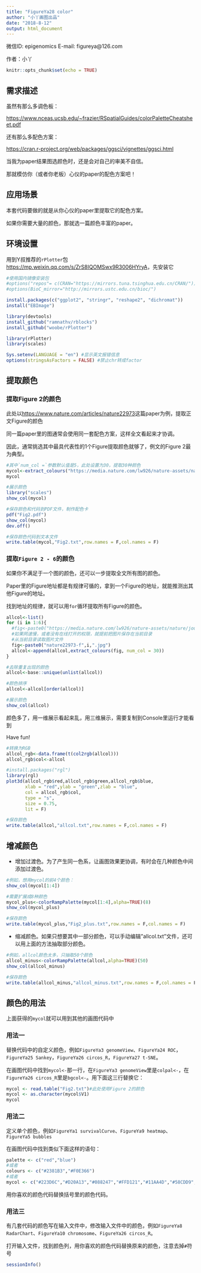 ```yaml
---
title: "FigureYa28 color"
author: "小丫画图出品"
date: "2018-8-12"
output: html_document
---
```

微信ID: epigenomics  E-mail: figureya@126.com

作者：小丫

```r
knitr::opts_chunk$set(echo = TRUE)
```

## 需求描述

虽然有那么多调色板：

<https://www.nceas.ucsb.edu/~frazier/RSpatialGuides/colorPaletteCheatsheet.pdf>

还有那么多配色方案：

<https://cran.r-project.org/web/packages/ggsci/vignettes/ggsci.html>

当我为paper结果图选颜色时，还是会对自己的审美不自信。

那就模仿你（或者你老板）心仪的paper的配色方案吧！

## 应用场景

本套代码要做的就是从你心仪的paper里提取它的配色方案。

如果你需要大量的颜色，那就选一篇颜色丰富的paper。

## 环境设置

用到Y叔推荐的`rPlotter`包<https://mp.weixin.qq.com/s/ZrS8IQOMSwx9R3006HYryA>，先安装它

```r
#使用国内镜像安装包
#options("repos"= c(CRAN="https://mirrors.tuna.tsinghua.edu.cn/CRAN/"))
#options(BioC_mirror="http://mirrors.ustc.edu.cn/bioc/")

install.packages(c("ggplot2", "stringr", "reshape2", "dichromat"))
install("EBImage")

library(devtools)
install_github("ramnathv/rblocks")
install_github("woobe/rPlotter")
```

```r
library(rPlotter)
library(scales)

Sys.setenv(LANGUAGE = "en") #显示英文报错信息
options(stringsAsFactors = FALSE) #禁止chr转成factor
```

## 提取颜色

### 提取Figure 2的颜色

此处以<https://www.nature.com/articles/nature22973>这篇paper为例，提取正文Figure的颜色

同一篇paper里的图通常会使用同一套配色方案，这样全文看起来才协调。

因此，通常挑选其中最具代表性的1个Figure提取颜色就够了，例文的Figure 2最为典型。

```r
#其中`num_col =`参数默认值是5，此处设置为30，提取30种颜色
mycol<-extract_colours("https://media.nature.com/lw926/nature-assets/nature/journal/v547/n7663/images/nature22973-f2.jpg", num_col = 30) 
mycol

#展示颜色
library("scales")
show_col(mycol)

#保存颜色和代码到PDF文件，制作配色卡
pdf("Fig2.pdf")
show_col(mycol)
dev.off()

#保存颜色代码到文本文件
write.table(mycol,"Fig2.txt",row.names = F,col.names = F)
```

### 提取`Figure 2 - 6`的颜色

如果你不满足于一个图的颜色，还可以一步提取全文所有图的颜色。

Paper里的Figure地址都是有规律可循的，拿到一个Figure的地址，就能推测出其他Figure的地址。

找到地址的规律，就可以用`for`循环提取所有Figure的颜色。

```r
allcol<-list()
for (i in 1:6){
  #fig<-paste0("https://media.nature.com/lw926/nature-assets/nature/journal/v547/n7663/images/nature22973-f",i,".jpg")
  #如果网速慢，或者没有在线打开的权限，就提前把图片保存在当前目录
  #从当前目录读取图片文件
  fig<-paste0("nature22973-f",i,".jpg") 
  allcol<-append(allcol,extract_colours(fig, num_col = 30))
}

#去除重复出现的颜色
allcol<-base::unique(unlist(allcol))  

#颜色排序
allcol<-allcol[order(allcol)]

#展示颜色
show_col(allcol)
```

颜色多了，用一维展示看起来乱，用三维展示，需要复制到Console里运行才能看到

Have fun!

```r
#转换为RGB
allcol_rgb<-data.frame(t(col2rgb(allcol)))
allcol_rgb$col<-allcol

#install.packages("rgl")
library(rgl)
plot3d(allcol_rgb$red,allcol_rgb$green,allcol_rgb$blue,
       xlab = "red",ylab = "green",zlab = "blue",
       col = allcol_rgb$col,
       type = "s",
       size = 0.75,
       lit = F)

#保存颜色
write.table(allcol,"allcol.txt",row.names = F,col.names = F)
```

## 增减颜色

- 增加过渡色。为了产生同一色系，让画图效果更协调，有时会在几种颜色中间添加过渡色。

```r
#例如，想用mycol的前4个颜色：
show_col(mycol[1:4])

#需要扩展成8种颜色
mycol_plus<-colorRampPalette(mycol[1:4],alpha=TRUE)(8)
show_col(mycol_plus)

#保存颜色
write.table(mycol_plus,"Fig2_plus.txt",row.names = F,col.names = F)
```

- 缩减颜色。如果只想要其中一部分颜色，可以手动编辑"allcol.txt"文件，还可以用上面的方法抽取部分颜色。

```r
#例如，allcol颜色太多，只抽取50个颜色
allcol_minus<-colorRampPalette(allcol,alpha=TRUE)(50)
show_col(allcol_minus)

#保存颜色
write.table(allcol_minus,"allcol_minus.txt",row.names = F,col.names = F)
```

## 颜色的用法

上面获得的`mycol`就可以用到其他的画图代码中

### 用法一

替换代码中的自定义颜色，例如`FigureYa3 genomeView`、`FigureYa24 ROC`，`FigureYa25 Sankey`，`FigureYa26 circos_R`，`FigureYa27 t-SNE`。

在画图代码中找到`mycol<-`那一行，在`FigureYa3 genomeView`里是`colpal<-`，在`FigureYa26 circos_R`里是`bgcol<-`。用下面这三行替换它：

```r
mycol <- read.table("Fig2.txt")#此处使用Figure 2的颜色
mycol <- as.character(mycol$V1)
mycol
```

### 用法二

定义单个颜色，例如`FigureYa1 survivalCurve`、`FigureYa9 heatmap`、`FigureYa5 bubbles`

在画图代码中找到类似下面这样的语句：

```r
palette <- c("red","blue")
#或者
colours <- c("#2381B3","#F0E366")
#或者
mycol <- c("#223D6C","#D20A13","#088247","#FFD121","#11AA4D","#58CDD9","#7A142C","#5D90BA","#431A3D","#91612D","#6E568C","#E0367A","#D8D155","#64495D","#7CC767")
```

用你喜欢的颜色代码替换括号里的颜色代码。

### 用法三

有几套代码的颜色写在输入文件中，修改输入文件中的颜色，例如`FigureYa8 RadarChart`、`FigureYa10 chromosome`、`FigureYa26 circos_R`。

打开输入文件，找到颜色列，用你喜欢的颜色代码替换原来的颜色，注意去掉`#`符号

```r
sessionInfo()
```